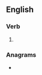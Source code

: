 ==English==

===Verb===
{{head|en|verb form}}

# {{lb|en|archaic}} {{en-third-person singular of|pray}}

===Anagrams===
* {{l|en|therapy}}
